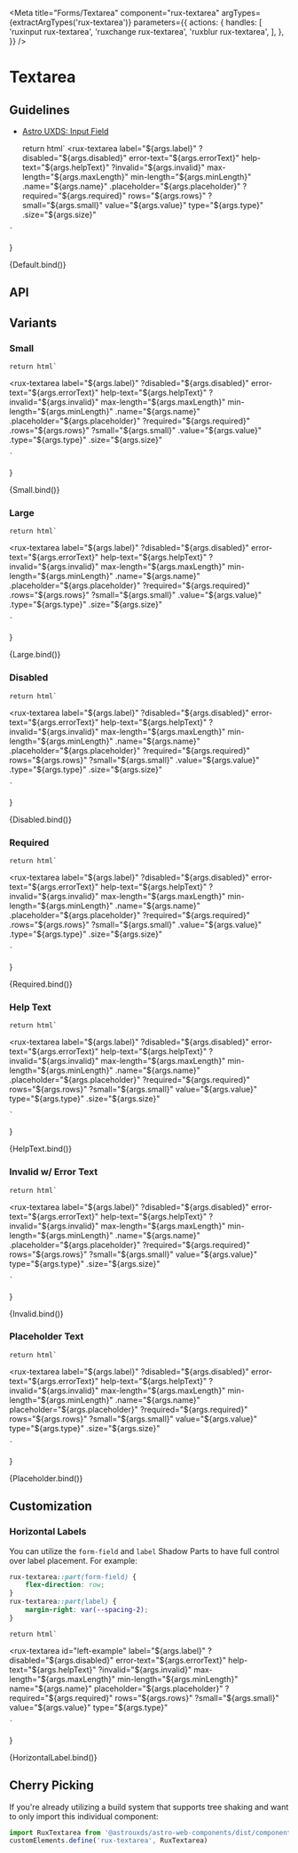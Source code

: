 
<Meta
    title="Forms/Textarea"
    component="rux-textarea"
    argTypes={extractArgTypes('rux-textarea')}
    parameters={{
        actions: {
            handles: [
                'ruxinput rux-textarea',
                'ruxchange rux-textarea',
                'ruxblur rux-textarea',
            ],
        },
    }}
/>

# Textarea

## Guidelines

-   [Astro UXDS: Input Field](https://www.astrouxds.com/components/input-field/)

    return html`
<rux-textarea
    label="${args.label}"
    ?disabled="${args.disabled}"
    error-text="${args.errorText}"
    help-text="${args.helpText}"
    ?invalid="${args.invalid}"
    max-length="${args.maxLength}"
    min-length="${args.minLength}"
    .name="${args.name}"
    .placeholder="${args.placeholder}"
    ?required="${args.required}"
    rows="${args.rows}"
    ?small="${args.small}"
    value="${args.value}"
    type="${args.type}"
    .size="${args.size}"
></rux-textarea>
    `
}

<Canvas>
    <Story
        name="Default"
        args={{
            label: 'Textarea label',
            disabled: false,
            errorText: "",
            helpText: "",
            invalid: false,
            maxLength: "",
            minLength: "",
            name: "",
            placeholder: "",
            required: false,
            rows: null,
            small: false,
            value: ""
        }}
    >
        {Default.bind()}
    </Story>
</Canvas>

## API

<ArgsTable of="rux-textarea" />

## Variants

### Small

    return html`
<rux-textarea
    label="${args.label}"
    ?disabled="${args.disabled}"
    error-text="${args.errorText}"
    help-text="${args.helpText}"
    ?invalid="${args.invalid}"
    max-length="${args.maxLength}"
    min-length="${args.minLength}"
    .name="${args.name}"
    .placeholder="${args.placeholder}"
    ?required="${args.required}"
    .rows="${args.rows}"
    ?small="${args.small}"
    .value="${args.value}"
    .type="${args.type}"
    .size="${args.size}"
></rux-textarea>
    `
}

<Canvas>
    <Story
        name="Small"
        args={{
            label: 'Small textarea',
            size: 'small'
        }}
    >
        {Small.bind()}
    </Story>
</Canvas>

### Large

    return html`
<rux-textarea
    label="${args.label}"
    ?disabled="${args.disabled}"
    error-text="${args.errorText}"
    help-text="${args.helpText}"
    ?invalid="${args.invalid}"
    max-length="${args.maxLength}"
    min-length="${args.minLength}"
    .name="${args.name}"
    .placeholder="${args.placeholder}"
    ?required="${args.required}"
    .rows="${args.rows}"
    ?small="${args.small}"
    .value="${args.value}"
    .type="${args.type}"
    .size="${args.size}"
></rux-textarea>
    `
}

<Canvas>
    <Story
        name="Large"
        args={{
            label: 'Large textarea',
            size: 'large'
        }}
    >
        {Large.bind()}
    </Story>
</Canvas>

### Disabled

    return html`
<rux-textarea
    label="${args.label}"
    ?disabled="${args.disabled}"
    error-text="${args.errorText}"
    help-text="${args.helpText}"
    ?invalid="${args.invalid}"
    max-length="${args.maxLength}"
    min-length="${args.minLength}"
    .name="${args.name}"
    .placeholder="${args.placeholder}"
    ?required="${args.required}"
    rows="${args.rows}"
    ?small="${args.small}"
    .value="${args.value}"
    .type="${args.type}"
    .size="${args.size}"
></rux-textarea>
    `
}

<Canvas>
    <Story
        name="Disabled"
        args={{
            label: 'Disabled textarea',
            disabled: true,
            errorText: "",
            helpText: "",
            invalid: false,
            maxLength: "",
            minLength: "",
            name: "",
            placeholder: "",
            required: false,
            rows: null,
            small: false,
            value: ""
        }}
    >
        {Disabled.bind()}
    </Story>
</Canvas>

### Required

    return html`
<rux-textarea
    label="${args.label}"
    ?disabled="${args.disabled}"
    error-text="${args.errorText}"
    help-text="${args.helpText}"
    ?invalid="${args.invalid}"
    max-length="${args.maxLength}"
    min-length="${args.minLength}"
    .name="${args.name}"
    .placeholder="${args.placeholder}"
    ?required="${args.required}"
    .rows="${args.rows}"
    ?small="${args.small}"
    .value="${args.value}"
    .type="${args.type}"
    .size="${args.size}"
></rux-textarea>
    `
}

<Canvas>
    <Story
        name="Required"
        args={{
            label: 'Required textarea',
            required: true,
        }}
    >
        {Required.bind()}
    </Story>
</Canvas>

### Help Text

    return html`
<rux-textarea
    label="${args.label}"
    ?disabled="${args.disabled}"
    error-text="${args.errorText}"
    help-text="${args.helpText}"
    ?invalid="${args.invalid}"
    max-length="${args.maxLength}"
    min-length="${args.minLength}"
    .name="${args.name}"
    .placeholder="${args.placeholder}"
    ?required="${args.required}"
    rows="${args.rows}"
    ?small="${args.small}"
    value="${args.value}"
    type="${args.type}"
    .size="${args.size}"
></rux-textarea>
    `
}

<Canvas>
    <Story
        name="Help Text"
        args={{
            label: 'Help text',
            helpText: 'Help text',
            disabled: false,
            errorText: "",
            invalid: false,
            maxLength: "",
            minLength: "",
            name: "",
            placeholder: "",
            required: false,
            rows: null,
            small: false,
            value: ""
        }}
    >
        {HelpText.bind()}
    </Story>
</Canvas>

### Invalid w/ Error Text

    return html`
<rux-textarea
    label="${args.label}"
    ?disabled="${args.disabled}"
    error-text="${args.errorText}"
    help-text="${args.helpText}"
    ?invalid="${args.invalid}"
    max-length="${args.maxLength}"
    min-length="${args.minLength}"
    .name="${args.name}"
    .placeholder="${args.placeholder}"
    ?required="${args.required}"
    rows="${args.rows}"
    ?small="${args.small}"
    value="${args.value}"
    type="${args.type}"
    .size="${args.size}"
></rux-textarea>
    `
}

<Canvas>
    <Story
        name="Invalid"
        args={{
            invalid: true,
            errorText: 'Field is required',
            label: 'Textarea Field',
            helpText: '',
            disabled: false,
            maxLength: "",
            minLength: "",
            name: "",
            placeholder: "",
            required: false,
            rows: null,
            small: false,
            value: ""
        }}
    >
        {Invalid.bind()}
    </Story>
</Canvas>

### Placeholder Text

    return html`
<rux-textarea
    label="${args.label}"
    ?disabled="${args.disabled}"
    error-text="${args.errorText}"
    help-text="${args.helpText}"
    ?invalid="${args.invalid}"
    max-length="${args.maxLength}"
    min-length="${args.minLength}"
    .name="${args.name}"
    placeholder="${args.placeholder}"
    ?required="${args.required}"
    rows="${args.rows}"
    ?small="${args.small}"
    value="${args.value}"
    type="${args.type}"
    .size="${args.size}"
></rux-textarea>
    `
}

<Canvas>
    <Story
        name="Placeholder"
        args={{
            label: 'Placeholder Text',
            placeholder: 'Placeholder',
            invalid: false,
            errorText: '',
            helpText: '',
            disabled: false,
            maxLength: "",
            minLength: "",
            name: "",
            required: false,
            rows: null,
            small: false,
            value: ""
        }}
    >
        {Placeholder.bind()}
    </Story>
</Canvas>

## Customization

### Horizontal Labels

You can utilize the `form-field` and `label` Shadow Parts to have full control over label placement. For example:

```css
rux-textarea::part(form-field) {
    flex-direction: row;
}
rux-textarea::part(label) {
    margin-right: var(--spacing-2);
}
```

    return html`
<style>
    #left-example::part(form-field) {
        flex-direction: row;
    }
    #left-example::part(label) {
        margin-right: var(--spacing-2);
    }
</style>
<rux-textarea
    id="left-example"
    label="${args.label}"
    ?disabled="${args.disabled}"
    error-text="${args.errorText}"
    help-text="${args.helpText}"
    ?invalid="${args.invalid}"
    max-length="${args.maxLength}"
    min-length="${args.minLength}"
    name="${args.name}"
    placeholder="${args.placeholder}"
    ?required="${args.required}"
    rows="${args.rows}"
    ?small="${args.small}"
    value="${args.value}"
    type="${args.type}"
></rux-textarea>
    `
}

<Canvas>
    <Story
        name="Horizontal Label"
        args={{
            label: 'Label',
            placeholder: 'Text input',
            invalid: false,
            errorText: '',
            helpText: '',
            disabled: false,
            maxLength: "",
            minLength: "",
            name: "",
            required: false,
            rows: null,
            small: false,
            value: ""
        }}
    >
        {HorizontalLabel.bind()}
    </Story>
</Canvas>

## Cherry Picking

If you're already utilizing a build system that supports tree shaking and want to only import this individual component:

```js
import RuxTextarea from '@astrouxds/astro-web-components/dist/components/rux-textarea.js'
customElements.define('rux-textarea', RuxTextarea)
```
